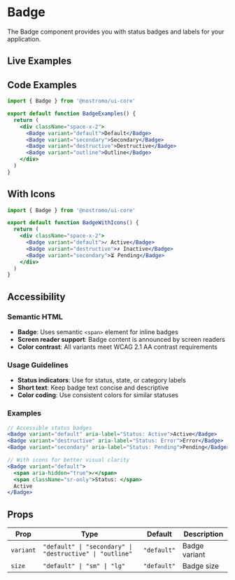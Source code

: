 
# Badge

The Badge component provides you with status badges and labels for your application.

## Live Examples

<StorybookEmbed story="components-badge--default" />

<StorybookEmbed story="components-badge--all-variants" />

<StorybookEmbed story="components-badge--with-icons" />

## Code Examples

```jsx
import { Badge } from '@nostromo/ui-core'

export default function BadgeExamples() {
  return (
    <div className="space-x-2">
      <Badge variant="default">Default</Badge>
      <Badge variant="secondary">Secondary</Badge>
      <Badge variant="destructive">Destructive</Badge>
      <Badge variant="outline">Outline</Badge>
    </div>
  )
}
```

## With Icons

```jsx
import { Badge } from '@nostromo/ui-core'

export default function BadgeWithIcons() {
  return (
    <div className="space-x-2">
      <Badge variant="default">✓ Active</Badge>
      <Badge variant="destructive">✗ Inactive</Badge>
      <Badge variant="secondary">⏳ Pending</Badge>
    </div>
  )
}
```

## Accessibility

### Semantic HTML
- **Badge**: Uses semantic `<span>` element for inline badges
- **Screen reader support**: Badge content is announced by screen readers
- **Color contrast**: All variants meet WCAG 2.1 AA contrast requirements

### Usage Guidelines
- **Status indicators**: Use for status, state, or category labels
- **Short text**: Keep badge text concise and descriptive
- **Color coding**: Use consistent colors for similar statuses

### Examples
```jsx
// Accessible status badges
<Badge variant="default" aria-label="Status: Active">Active</Badge>
<Badge variant="destructive" aria-label="Status: Error">Error</Badge>
<Badge variant="secondary" aria-label="Status: Pending">Pending</Badge>

// With icons for better visual clarity
<Badge variant="default">
  <span aria-hidden="true">✓</span>
  <span className="sr-only">Status: </span>
  Active
</Badge>
```

## Props

| Prop | Type | Default | Description |
|------|------|---------|-------------|
| `variant` | `"default" \| "secondary" \| "destructive" \| "outline"` | `"default"` | Badge variant |
| `size` | `"default" \| "sm" \| "lg"` | `"default"` | Badge size |
